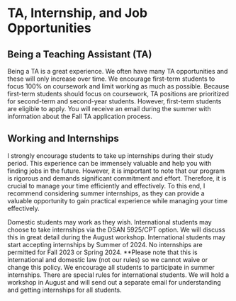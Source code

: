 # TA, Internship, and Job Opportunities

## Being a Teaching Assistant (TA)

Being a TA is a great experience. We often have many TA opportunities and these will only increase over time.
We encourage first-term students to focus 100% on coursework and limit working as much as possible. Because first-term students should focus on coursework, TA positions are prioritized for second-term and second-year students. However, first-term students are eligible to apply. You will receive an email during the summer with information about the Fall TA application process.

## Working and Internships

I strongly encourage students to take up internships during their study period. This experience can be immensely valuable and help you with finding jobs in the future. However, it is important to note that our program is rigorous and demands significant commitment and effort. Therefore, it is crucial to manage your time efficiently and effectively. To this end, I recommend considering summer internships, as they can provide a valuable opportunity to gain practical experience while managing your time effectively.

Domestic students may work as they wish.
International students may choose to take internships via the DSAN 5925/CPT option.
We will discuss this in great detail during the August workshop. International students may start accepting internships by Summer of 2024. No internships are permitted for Fall 2023 or Spring 2024. **Please note that this is international and domestic law (not our rules) so we cannot waive or change this policy.
We encourage all students to participate in summer internships. There are special rules for international students. We will hold a workshop in August and will send out a separate email for understanding and getting internships for all students.